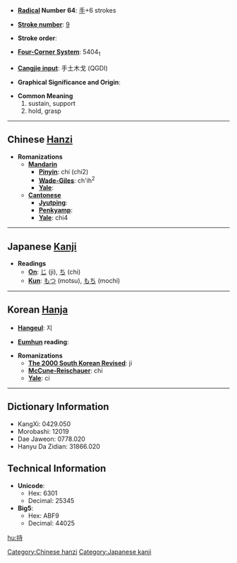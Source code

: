 * '''[[Wiktionary:Chinese radical index| Radical]] Number 64''': [[Wiktionary:Chinese radical index 手|手]]+6 strokes

* '''[[Wiktionary:Chinese total strokes index|Stroke number]]''': [[Wiktionary:Chinese total strokes index 9|9]]

* '''Stroke order''': 

* '''[[Wiktionary:Chinese four corner index|Four-Corner System]]''': 5404<sub>1</sub>

* '''[[Wiktionary:Chinese Cangjie index|Cangjie input]]''': 手土木戈 (QGDI)

* '''Graphical Significance and Origin''': 

* '''Common Meaning'''
*#sustain, support
*# hold, grasp


----

== Chinese [[Hanzi]] ==

* '''Romanizations'''
** '''[[Mandarin]]'''
*** '''[[Pinyin]]''': chí (chi2)
*** '''[[Wade-Giles]]''': ch'ih<sup>2</sup>
*** '''[[Yale]]''': 
** '''[[Cantonese]]'''
*** '''[[Jyutping]]''':
*** '''[[Penkyamp]]''': 
*** '''[[Yale]]''': chi4


----

== Japanese [[Kanji]] ==

* '''Readings'''
** '''[[On]]''': [[じ]] (ji), [[ち]] (chi)
** '''[[Kun]]''': [[もつ]] (motsu), [[もち]] (mochi)


----

== Korean [[Hanja]] ==

* '''[[Hangeul]]''': 지

* '''[[Eumhun]] reading''': 

* '''Romanizations'''
** '''[[The 2000 South Korean Revised Romanization|The 2000 South Korean Revised]]''': ji
** '''[[McCune-Reischauer]]''': chi
** '''[[Yale]]''': ci

----

== Dictionary Information ==

* KangXi: 0429.050
* Morobashi: 12019
* Dae Jaweon: 0778.020
* Hanyu Da Zidian: 31866.020

== Technical Information ==

* '''Unicode''':
** Hex: 6301
** Decimal: 25345
* '''Big5''':
** Hex: ABF9
** Decimal: 44025

[[Category:Chinese hanzi]]
[[Category:Japanese kanji]]

[[hu:持]]